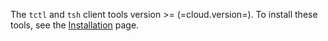 The `tctl` and `tsh` client tools version >= (=cloud.version=). To install these
tools, see the [Installation](../../installation.mdx) page.
